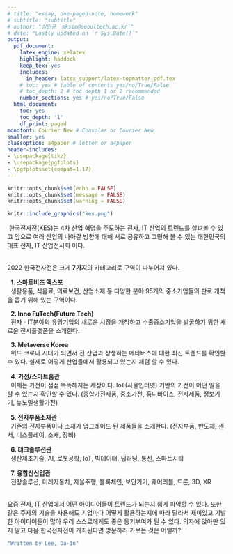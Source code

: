 ```yaml
---
# title: "essay, one-paged-note, homework"
# subtitle: "subtitle"
# author: "심민규 `mksim@seoultech.ac.kr`"
# date: "Lastly updated on `r Sys.Date()`"
output:
  pdf_document:
    latex_engine: xelatex
    highlight: haddock
    keep_tex: yes
    includes:
      in_header: latex_support/latex-topmatter_pdf.tex
    # toc: yes # table of contents yes/no/True/False
    # toc_depth: 2 # toc depth 1 or 2 recommended
    number_sections: yes # yes/no/True/False
  html_document:
    toc: yes
    toc_depth: '1'
    df_print: paged
monofont: Courier New # Consolas or Courier New
smaller: yes
classoption: a4paper # letter or a4paper
header-includes:
- \usepackage{tikz}
- \usepackage{pgfplots}
- \pgfplotsset{compat=1.17}
---
```


```r
knitr::opts_chunk$set(echo = FALSE)
knitr::opts_chunk$set(message = FALSE)
knitr::opts_chunk$set(warning = FALSE)
```

<!-- \begin{center} -->
<!-- \vspace{100pt} -->
<!-- \includegraphics[height=0.3in]{latex_support/logo_ds.png}  -->
<!-- \end{center} -->
```r
knitr::include_graphics("kes.png")
```
\begin{center}
\begin{Large}

\end{Large}
\begin{large}

\end{large}
\end{center}

  
  
\ 한국전자전(KES)는 4차 산업 혁명을 주도하는 전자, IT 산업의 트렌드를 살펴볼 수 있고 앞으로 여러 산업의 나아갈 방향에 대해 서로 공유하고 고민해 볼 수 있는 대한민국의 대표 전자, IT 산업전시회 이다.  

\
2022 한국전자전은 크게 **7가지**의 카테고리로 구역이 나누어져 있다. 

\   **1. 스마트비즈 엑스포**  
\      생활용품, 식음료, 의료보건, 산업소재 등 다양한 분야 95개의 중소기업들의 판로 개척을 돕기 위해 있는 구역이다.  

\   **2. Inno FuTech(Future Tech)**  
\      전자ㆍIT분야의 유망기업의 새로운 시장을 개척하고 수출중소기업을 발굴하기 위한 새로운 전시플랫폼을 소개한다.  

\   **3. Metaverse Korea**  
\      위드 코로나 시대가 되면서 전 산업과 상생하는 메타버스에 대한 최신 트렌드를 확인할 수 있다. 실제로 어떻게 산업들에서 활용되고 있는지 체험 할 수 있다.  

\   **4. 가전/스마트홈관**  
\      이제는 가전이 점점 똑똑해지는 세상이다. IoT(사물인터넷) 기반의 가전이 어떤 일을 할 수 있는지 확인할 수 있다. (종합가전제품, 중소가전, 홈디바이스, 전자제품, 정보기기, 뉴노멀생활가전)

\   **5. 전자부품소재관**  
\      기존의 전자부품이나 소재가 업그레이드 된 제품들을 소개한다. (전자부품, 반도체, 센서, 디스플레이, 소재, 장비)  

\   **6. 테크솔루션관**  
\      생산제조기술, AI, 로봇공학, IoT, 빅데이터, 딥러닝, 통신, 스마트시티  

\   **7. 융합신산업관**  
\      전장솔루션, 미래자동차, 자율주행, 블록체인, 보안기기, 웨어러블, 드론, 3D, XR  

\
요즘 전자, IT 산업에서 어떤 아이디어들이 트렌드가 되는지 쉽게 파악할 수 있다. 또한 같은 주제의 기술을 사용해도 기업마다 어떻게 활용하는지에 따라 달라서 재미있고 기발한 아이디어들이 많아 우리 스스로에게도 좋은 동기부여가 될 수 있다. 의자에 앉아만 있지 말고 다음 한국전자전이 개최된다면 방문하러 가보는 것은 어떨까? 




\newpage

```r
"Written by Lee, Da-In"
```


